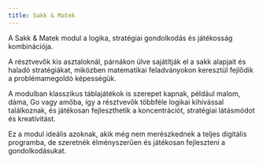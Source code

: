 ```yaml
---
title: Sakk & Matek
---
```


A Sakk & Matek modul a logika, stratégiai gondolkodás és játékosság kombinációja.

 A résztvevők kis asztaloknál, párnákon ülve sajátítják el a sakk alapjait és haladó stratégiákat, miközben matematikai feladványokon keresztül fejlődik a problémamegoldó képességük.

A modulban klasszikus táblajátékok is szerepet kapnak, például malom, dáma, Go vagy amőba, így a résztvevők többféle logikai kihívással találkoznak, és játékosan fejleszthetik a koncentrációt, stratégiai látásmódot és kreativitást. 

Ez a modul ideális azoknak, akik még nem merészkednek a teljes digitális programba, de szeretnék élményszerűen és játékosan fejleszteni a gondolkodásukat.